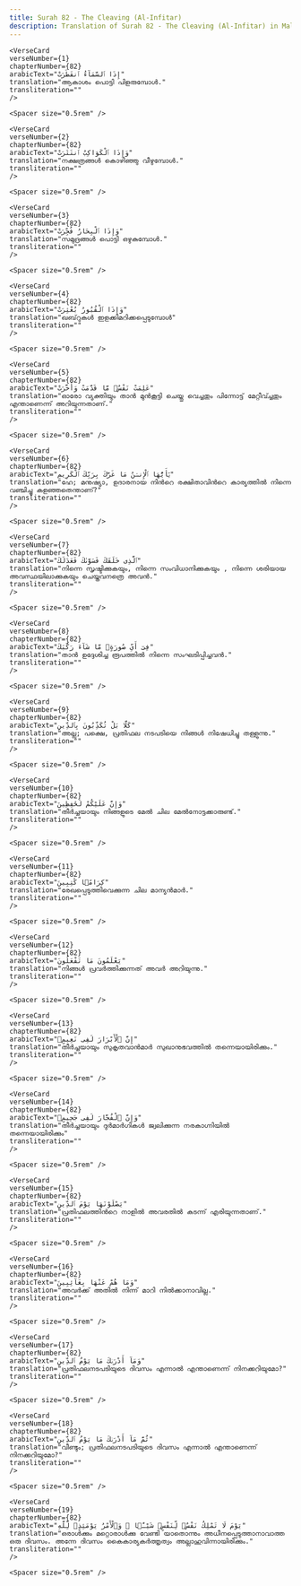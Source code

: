 ```yaml
---
title: Surah 82 - The Cleaving (Al-Infitar)  
description: Translation of Surah 82 - The Cleaving (Al-Infitar) in Malayalam
---
```







    <VerseCard 
    verseNumber={1}
    chapterNumber={82}
    arabicText="إِذَا ٱلسَّمَآءُ ٱنفَطَرَتْ"
    translation="ആകാശം പൊട്ടി പിളരുമ്പോള്‍."
    transliteration=""
    />

    <Spacer size="0.5rem" />
                
    <VerseCard 
    verseNumber={2}
    chapterNumber={82}
    arabicText="وَإِذَا ٱلْكَوَاكِبُ ٱنتَثَرَتْ"
    translation="നക്ഷത്രങ്ങള്‍ കൊഴിഞ്ഞു വീഴുമ്പോള്‍."
    transliteration=""
    />

    <Spacer size="0.5rem" />
                
    <VerseCard 
    verseNumber={3}
    chapterNumber={82}
    arabicText="وَإِذَا ٱلْبِحَارُ فُجِّرَتْ"
    translation="സമുദ്രങ്ങള്‍ പൊട്ടി ഒഴുകുമ്പോള്‍."
    transliteration=""
    />

    <Spacer size="0.5rem" />
                
    <VerseCard 
    verseNumber={4}
    chapterNumber={82}
    arabicText="وَإِذَا ٱلْقُبُورُ بُعْثِرَتْ"
    translation="ഖബ്‌റുകള്‍ ഇളക്കിമറിക്കപ്പെടുമ്പോള്‍"
    transliteration=""
    />

    <Spacer size="0.5rem" />
                
    <VerseCard 
    verseNumber={5}
    chapterNumber={82}
    arabicText="عَلِمَتْ نَفْسٌۭ مَّا قَدَّمَتْ وَأَخَّرَتْ"
    translation="ഓരോ വ്യക്തിയും താന്‍ മുന്‍കൂട്ടി ചെയ്തു വെച്ചതും പിന്നോട്ട്‌ മേറ്റീവ്ച്ചതും എന്താണെന്ന്‌ അറിയുന്നതാണ്‌."
    transliteration=""
    />

    <Spacer size="0.5rem" />
                
    <VerseCard 
    verseNumber={6}
    chapterNumber={82}
    arabicText="يَٰٓأَيُّهَا ٱلْإِنسَٰنُ مَا غَرَّكَ بِرَبِّكَ ٱلْكَرِيمِ"
    translation="ഹേ; മനുഷ്യാ, ഉദാരനായ നിന്‍റെ രക്ഷിതാവിന്‍റെ കാര്യത്തില്‍ നിന്നെ വഞ്ചിച്ചു കളഞ്ഞതെന്താണ്‌?"
    transliteration=""
    />

    <Spacer size="0.5rem" />
                
    <VerseCard 
    verseNumber={7}
    chapterNumber={82}
    arabicText="ٱلَّذِى خَلَقَكَ فَسَوَّىٰكَ فَعَدَلَكَ"
    translation="നിന്നെ സൃഷ്ടിക്കുകയും, നിന്നെ സംവിധാനിക്കുകയും , നിന്നെ ശരിയായ അവസ്ഥയിലാക്കുകയും ചെയ്തവനത്രെ അവന്‍."
    transliteration=""
    />

    <Spacer size="0.5rem" />
                
    <VerseCard 
    verseNumber={8}
    chapterNumber={82}
    arabicText="فِىٓ أَىِّ صُورَةٍۢ مَّا شَآءَ رَكَّبَكَ"
    translation="താന്‍ ഉദ്ദേശിച്ച രൂപത്തില്‍ നിന്നെ സംഘടിപ്പിച്ചവന്‍."
    transliteration=""
    />

    <Spacer size="0.5rem" />
                
    <VerseCard 
    verseNumber={9}
    chapterNumber={82}
    arabicText="كَلَّا بَلْ تُكَذِّبُونَ بِٱلدِّينِ"
    translation="അല്ല; പക്ഷെ, പ്രതിഫല നടപടിയെ നിങ്ങള്‍ നിഷേധിച്ചു തള്ളുന്നു."
    transliteration=""
    />

    <Spacer size="0.5rem" />
                
    <VerseCard 
    verseNumber={10}
    chapterNumber={82}
    arabicText="وَإِنَّ عَلَيْكُمْ لَحَٰفِظِينَ"
    translation="തീര്‍ച്ചയായും നിങ്ങളുടെ മേല്‍ ചില മേല്‍നോട്ടക്കാരുണ്ട്‌."
    transliteration=""
    />

    <Spacer size="0.5rem" />
                
    <VerseCard 
    verseNumber={11}
    chapterNumber={82}
    arabicText="كِرَامًۭا كَٰتِبِينَ"
    translation="രേഖപ്പെടുത്തിവെക്കുന്ന ചില മാന്യന്‍മാര്‍."
    transliteration=""
    />

    <Spacer size="0.5rem" />
                
    <VerseCard 
    verseNumber={12}
    chapterNumber={82}
    arabicText="يَعْلَمُونَ مَا تَفْعَلُونَ"
    translation="നിങ്ങള്‍ പ്രവര്‍ത്തിക്കുന്നത്‌ അവര്‍ അറിയുന്നു."
    transliteration=""
    />

    <Spacer size="0.5rem" />
                
    <VerseCard 
    verseNumber={13}
    chapterNumber={82}
    arabicText="إِنَّ ٱلْأَبْرَارَ لَفِى نَعِيمٍۢ"
    translation="തീര്‍ച്ചയായും സുകൃതവാന്‍മാര്‍ സുഖാനുഭവത്തില്‍ തന്നെയായിരിക്കും."
    transliteration=""
    />

    <Spacer size="0.5rem" />
                
    <VerseCard 
    verseNumber={14}
    chapterNumber={82}
    arabicText="وَإِنَّ ٱلْفُجَّارَ لَفِى جَحِيمٍۢ"
    translation="തീര്‍ച്ചയായും ദുര്‍മാര്‍ഗികള്‍ ജ്വലിക്കുന്ന നരകാഗ്നിയില്‍ തന്നെയായിരിക്കും"
    transliteration=""
    />

    <Spacer size="0.5rem" />
                
    <VerseCard 
    verseNumber={15}
    chapterNumber={82}
    arabicText="يَصْلَوْنَهَا يَوْمَ ٱلدِّينِ"
    translation="പ്രതിഫലത്തിന്‍റെ നാളില്‍ അവരതില്‍ കടന്ന്‌ എരിയുന്നതാണ്‌."
    transliteration=""
    />

    <Spacer size="0.5rem" />
                
    <VerseCard 
    verseNumber={16}
    chapterNumber={82}
    arabicText="وَمَا هُمْ عَنْهَا بِغَآئِبِينَ"
    translation="അവര്‍ക്ക്‌ അതില്‍ നിന്ന്‌ മാറി നില്‍ക്കാനാവില്ല."
    transliteration=""
    />

    <Spacer size="0.5rem" />
                
    <VerseCard 
    verseNumber={17}
    chapterNumber={82}
    arabicText="وَمَآ أَدْرَىٰكَ مَا يَوْمُ ٱلدِّينِ"
    translation="പ്രതിഫലനടപടിയുടെ ദിവസം എന്നാല്‍ എന്താണെന്ന്‌ നിനക്കറിയുമോ?"
    transliteration=""
    />

    <Spacer size="0.5rem" />
                
    <VerseCard 
    verseNumber={18}
    chapterNumber={82}
    arabicText="ثُمَّ مَآ أَدْرَىٰكَ مَا يَوْمُ ٱلدِّينِ"
    translation="വീണ്ടും; പ്രതിഫലനടപടിയുടെ ദിവസം എന്നാല്‍ എന്താണെന്ന്‌ നിനക്കറിയുമോ?"
    transliteration=""
    />

    <Spacer size="0.5rem" />
                
    <VerseCard 
    verseNumber={19}
    chapterNumber={82}
    arabicText="يَوْمَ لَا تَمْلِكُ نَفْسٌۭ لِّنَفْسٍۢ شَيْـًۭٔا ۖ وَٱلْأَمْرُ يَوْمَئِذٍۢ لِّلَّهِ"
    translation="ഒരാള്‍ക്കും മറ്റൊരാള്‍ക്കു വേണ്ടി യാതൊന്നും അധീനപ്പെടുത്താനാവാത്ത ഒരു ദിവസം. അന്നേ ദിവസം കൈകാര്യകര്‍ത്തൃത്വം അല്ലാഹുവിന്നായിരിക്കും."
    transliteration=""
    />

    <Spacer size="0.5rem" />
                